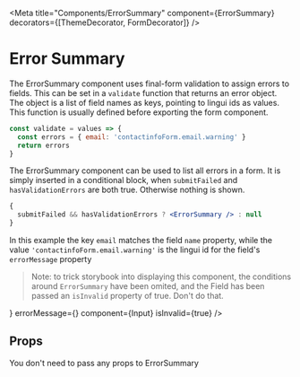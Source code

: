 
<Meta
  title="Components/ErrorSummary"
  component={ErrorSummary}
  decorators={[ThemeDecorator, FormDecorator]}
/>

# Error Summary

The ErrorSummary component uses final-form validation to assign errors to fields. This can be set in a `validate` function that returns an error object. The object is a list of field names as keys, pointing to lingui ids as values. This function is usually defined before exporting the form component.

```jsx
const validate = values => {
  const errors = { email: 'contactinfoForm.email.warning' }
  return errors
}
```

The ErrorSummary component can be used to list all errors in a form. It is simply inserted in a conditional block, when `submitFailed` and `hasValidationErrors` are both true. Otherwise nothing is shown.

```jsx
{
  submitFailed && hasValidationErrors ? <ErrorSummary /> : null
}
```

In this example the key `email` matches the field `name` property, while the value `'contactinfoForm.email.warning'` is the lingui id for the field's `errorMessage` property

> Note: to trick storybook into displaying this component, the conditions around `ErrorSummary` have been omited, and the Field has been passed an `isInvalid` property of true. Don't do that.

<Preview>
  <Story name="Error Summary">
    <Stack as="form" shouldWrapChildren spacing={8}>
      <ErrorSummary />
      <Field
        name="email"
        label={<Trans id="contactinfoPage.emailAddress" />}
        errorMessage={<Trans id="contactinfoForm.email.warning" />}
        component={Input}
        isInvalid={true}
      />
    </Stack>
  </Story>
</Preview>

## Props

You don't need to pass any props to ErrorSummary
